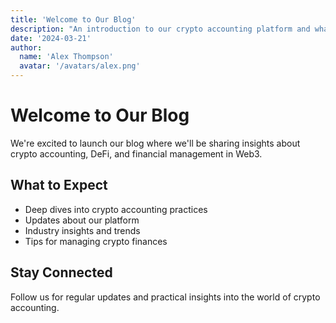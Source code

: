 ```yaml
---
title: 'Welcome to Our Blog'
description: "An introduction to our crypto accounting platform and what we'll be covering"
date: '2024-03-21'
author:
  name: 'Alex Thompson'
  avatar: '/avatars/alex.png'
---
```


# Welcome to Our Blog

We're excited to launch our blog where we'll be sharing insights about crypto accounting, DeFi, and financial management in Web3.

## What to Expect

- Deep dives into crypto accounting practices
- Updates about our platform
- Industry insights and trends
- Tips for managing crypto finances

## Stay Connected

Follow us for regular updates and practical insights into the world of crypto accounting.
